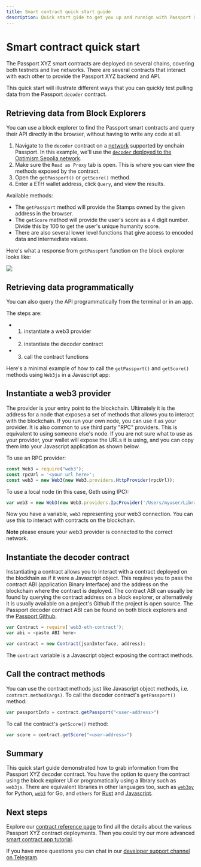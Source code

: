 ```yaml
---
title: Smart contract quick start guide
description: Quick start gide to get you up and runnign with Passport XYZ's smart contracts.
---
```


# Smart contract quick start

The Passport XYZ smart contracts are deployed on several chains, covering both testnets and live networks. 
There are several contracts that interact with each other to provide the Passport XYZ backend and API. 

This quick start will illustrate different ways that you can quickly test pulling data from the Passport `decoder` contract.

## Retrieving data from Block Explorers

You can use a block explorer to find the Passport smart contracts and query their API directly in the browser, without having to write any code at all.

1. Navigate to the `decoder` contract on a [network](../contract-reference#contract-addresses) supported by onchain Passport. In this example, we'll use the [`decoder` deployed to the Optimism Sepolia network](https://sepolia-optimism.etherscan.io/address/0xe53C60F8069C2f0c3a84F9B3DB5cf56f3100ba56). 
2. Make sure the `Read as Proxy` tab is open. This is where you can view the methods exposed by the contract. 
3. Open the `getPassport()` or `getScore()` method.
4. Enter a ETH wallet address, click `Query`, and view the results. 

Available methods:
* The `getPassport` method will provide the Stamps owned by the given address in the browser.
* The `getScore` method will provide the user's score as a 4 digit number. Divide this by 100 to get the user's unique humanity score. 
* There are also several lower level functions that give access to encoded data and intermediate values. 

Here's what a response from `getPassport` function on the block explorer looks like:

![](public/basescan.png)


## Retrieving data programmatically

You can also query the API programmatically from the terminal or in an app. 

The steps are:
- 1. instantiate a web3 provider
- 2. instantiate the decoder contract
- 3. call the contract functions

Here's a minimal example of how to call the `getPassport()` and `getScore()` methods using `Web3js` in a Javascript app:

## Instantiate a web3 provider

The provider is your entry point to the blockchain. Ultimately it is the address for a node that exposes a set of methods that allows you to interact with the blockchain.
If you run your own node, you can use it as your provider. It is also common to use third party "RPC" providers. This is equivalent to using someone else's node.
If you are not sure what to use as your provider, your wallet will expose the URLs it is using, and you can copy them into your Javascript application as shown below.

To use an RPC provider:

```js
const Web3 = require("web3");
const rpcUrl = '<your url here>';
const web3 = new Web3(new Web3.providers.HttpProvider(rpcUrl));
```

To use a local node (in this case, Geth using IPC):

```js
var web3 = new Web3(new Web3.providers.IpcProvider('/Users/myuser/Library/Ethereum/geth.ipc', net))
```
Now you have a variable, `web3` representing your web3 connection. You can use this to interact with contracts on the blockchain. 

**Note** please ensure your web3 provider is connected to the correct network.


## Instantiate the decoder contract

Instantiating a contract allows you to interact with a contract deployed on the blockhain as if it were a Javascript object.
This requires you to pass the contract ABI (application Binary Interface) and the address on the blockchain where the contract is deployed.
The contract ABI can usually be found by querying the contract address on a block explorer, or alternatively it is usually available on a project's Github if the project is open source.
The Passport decoder contract ABI can be found on both block explorers and the [Passport Github](https://github.com/passportxyz/eas-proxy/blob/main/deployments/abi/GitcoinPassportDecoder.json). 

```js
var Contract = require('web3-eth-contract');
var abi = <paste ABI here>

var contract = new Contract(jsonInterface, address);
```

The `contract` variable is a Javascript object exposing the contract methods.


## Call the contract methods

You can use the contract methods just like Javascript object methods, i.e. `contract.method(args)`. 
To call the decoder contract's `getPassport()` method:

```js
var passportInfo = contract.getPassport("<user-address>")
```

To call the contract's `getScore()` method:

```js
var score = contract.getScore("<user-address>")
```


## Summary

This quick start guide demonstrated how to grab information from the Passport XYZ decoder contract. 
You have the option to query the contract using the block explorer UI or programatically using a library such as `web3js`. 
There are equivalent libraries in other languages too, such as [`web3py`](https://web3py.readthedocs.io/en/stable/) for Python, [`web3`](https://pkg.go.dev/github.com/gochain/web3) for Go,
and `ethers` for [Rust](https://github.com/gakonst/ethers-rs) and [Javascript](https://docs.ethers.org/v5/).


## Next steps

Explore our [contract reference page](./contract-reference.mdx) to find all the details about the various Passport XYZ contract deployments. 
Then you could try our more advanced [smart contract app tutorial](./integrating-onchain-stamp-data.md).

If you have mroe questions you can chat in our [developer support channel on Telegram](https://t.me/+Mcp9RsRV7tVmYjZh).
